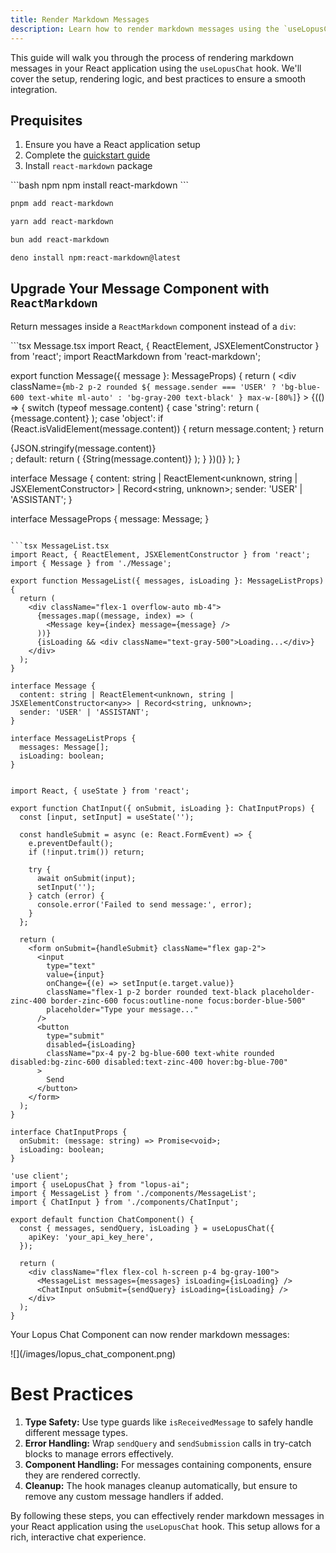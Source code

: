 ```yaml
---
title: Render Markdown Messages
description: Learn how to render markdown messages using the `useLopusChat` hook
---
```


This guide will walk you through the process of rendering markdown messages in your React application using the `useLopusChat` hook. We'll cover the setup, rendering logic, and best practices to ensure a smooth integration.

## Prequisites

1. Ensure you have a React application setup
2. Complete the [quickstart guide](/quickstart)
2. Install `react-markdown` package

<CodeGroup>
  ```bash npm
  npm install react-markdown
  ```

  ```bash pnpm
  pnpm add react-markdown
  ```

  ```bash yarn
  yarn add react-markdown
  ```

  ```bash bun
  bun add react-markdown
  ```

  ```bash deno
  deno install npm:react-markdown@latest
  ```
</CodeGroup>

## Upgrade Your Message Component with `ReactMarkdown`

Return messages inside a `ReactMarkdown` component instead of a `div`:

<CodeGroup>
  ```tsx Message.tsx
  import React, { ReactElement, JSXElementConstructor } from 'react';
  import ReactMarkdown from 'react-markdown';

  export function Message({ message }: MessageProps) {
    return (
      <div
        className={`mb-2 p-2 rounded ${
          message.sender === 'USER'
            ? 'bg-blue-600 text-white ml-auto'
            : 'bg-gray-200 text-black'
        } max-w-[80%]`}
      >
        {(() => {
          switch (typeof message.content) {
            case 'string':
              return (
                <ReactMarkdown className="prose max-w-none">
                  {message.content}
                </ReactMarkdown>
              );
            case 'object':
              if (React.isValidElement(message.content)) {
                return message.content;
              }
              return <div>{JSON.stringify(message.content)}</div>;
            default:
              return (
                <ReactMarkdown className="prose max-w-none">
                  {String(message.content)}
                </ReactMarkdown>
              );
          }
        })()}
      </div>
    );
  } 

  interface Message {
    content: string | ReactElement<unknown, string | JSXElementConstructor<any>> | Record<string, unknown>;
    sender: 'USER' | 'ASSISTANT';
  }

  interface MessageProps {
    message: Message;
  }
  ```

  ```tsx MessageList.tsx
  import React, { ReactElement, JSXElementConstructor } from 'react';
  import { Message } from './Message';

  export function MessageList({ messages, isLoading }: MessageListProps) {
    return (
      <div className="flex-1 overflow-auto mb-4">
        {messages.map((message, index) => (
          <Message key={index} message={message} />
        ))}
        {isLoading && <div className="text-gray-500">Loading...</div>}
      </div>
    );
  } 

  interface Message {
    content: string | ReactElement<unknown, string | JSXElementConstructor<any>> | Record<string, unknown>;
    sender: 'USER' | 'ASSISTANT';
  }

  interface MessageListProps {
    messages: Message[];
    isLoading: boolean;
  }


  ```

  ```tsx ChatInput.tsx
  import React, { useState } from 'react';

  export function ChatInput({ onSubmit, isLoading }: ChatInputProps) {
    const [input, setInput] = useState('');

    const handleSubmit = async (e: React.FormEvent) => {
      e.preventDefault();
      if (!input.trim()) return;
      
      try {
        await onSubmit(input);
        setInput('');
      } catch (error) {
        console.error('Failed to send message:', error);
      }
    };

    return (
      <form onSubmit={handleSubmit} className="flex gap-2">
        <input
          type="text"
          value={input}
          onChange={(e) => setInput(e.target.value)}
          className="flex-1 p-2 border rounded text-black placeholder-zinc-400 border-zinc-600 focus:outline-none focus:border-blue-500"
          placeholder="Type your message..."
        />
        <button
          type="submit"
          disabled={isLoading}
          className="px-4 py-2 bg-blue-600 text-white rounded disabled:bg-zinc-600 disabled:text-zinc-400 hover:bg-blue-700"
        >
          Send
        </button>
      </form>
    );
  } 

  interface ChatInputProps {
    onSubmit: (message: string) => Promise<void>;
    isLoading: boolean;
  }
  ```

  ```tsx ChatComponent.tsx
  'use client';
  import { useLopusChat } from "lopus-ai";
  import { MessageList } from './components/MessageList';
  import { ChatInput } from './components/ChatInput';

  export default function ChatComponent() {
    const { messages, sendQuery, isLoading } = useLopusChat({
      apiKey: 'your_api_key_here',
    });

    return (
      <div className="flex flex-col h-screen p-4 bg-gray-100">
        <MessageList messages={messages} isLoading={isLoading} />
        <ChatInput onSubmit={sendQuery} isLoading={isLoading} />
      </div>
    );
  }
  ```
</CodeGroup>

Your Lopus Chat Component can now render markdown messages:

<Frame as="div" caption="Lopus Chat Component">
  ![](/images/lopus_chat_component.png)
</Frame>


# Best Practices

1. **Type Safety:** Use type guards like `isReceivedMessage` to safely handle different message types.
2. **Error Handling:** Wrap `sendQuery` and `sendSubmission` calls in try-catch blocks to manage errors effectively.
3. **Component Handling:** For messages containing components, ensure they are rendered correctly.
4. **Cleanup:** The hook manages cleanup automatically, but ensure to remove any custom message handlers if added.

By following these steps, you can effectively render markdown messages in your React application using the `useLopusChat` hook. This setup allows for a rich, interactive chat experience.

